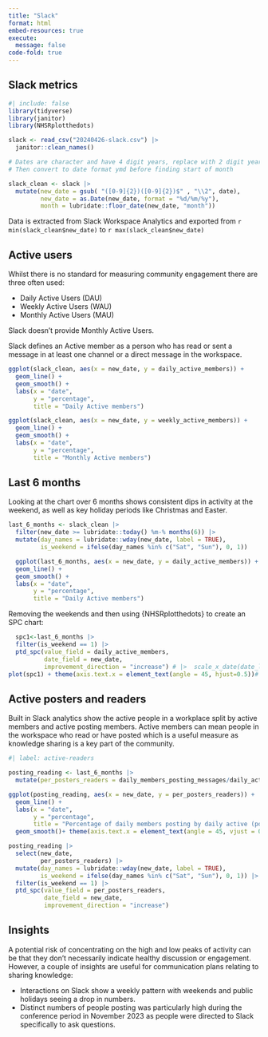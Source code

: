 ```yaml
---
title: "Slack"
format: html
embed-resources: true
execute:
  message: false
code-fold: true  
---
```


## Slack metrics

```r
#| include: false
library(tidyverse)
library(janitor)
library(NHSRplotthedots)

slack <- read_csv("20240426-slack.csv") |> 
  janitor::clean_names()

# Dates are character and have 4 digit years, replace with 2 digit years
# Then convert to date format ymd before finding start of month

slack_clean <- slack |> 
  mutate(new_date = gsub( "([0-9]{2})([0-9]{2})$" , "\\2", date),
         new_date = as.Date(new_date, format = "%d/%m/%y"),
         month = lubridate::floor_date(new_date, "month"))

```

Data is extracted from Slack Workspace Analytics and exported from `r min(slack_clean$new_date)` to `r max(slack_clean$new_date)`

## Active users

Whilst there is no standard for measuring community engagement there are three often used:

- Daily Active Users (DAU)
- Weekly Active Users (WAU)
- Monthly Active Users (MAU) 

Slack doesn't provide Monthly Active Users.

Slack defines an Active member as a person who has read or sent a message in at least one channel or a direct message in the workspace.

```r
ggplot(slack_clean, aes(x = new_date, y = daily_active_members)) +
  geom_line() +
  geom_smooth() +
  labs(x = "date",
       y = "percentage",
       title = "Daily Active members") 
```

```r
ggplot(slack_clean, aes(x = new_date, y = weekly_active_members)) +
  geom_line() +
  geom_smooth() +
  labs(x = "date",
       y = "percentage",
       title = "Monthly Active members") 
```

## Last 6 months

Looking at the chart over 6 months shows consistent dips in activity at the weekend, as well as key holiday periods like Christmas and Easter.

```r
last_6_months <- slack_clean |> 
  filter(new_date >= lubridate::today() %m-% months(6)) |> 
  mutate(day_names = lubridate::wday(new_date, label = TRUE),
         is_weekend = ifelse(day_names %in% c("Sat", "Sun"), 0, 1))

  ggplot(last_6_months, aes(x = new_date, y = daily_active_members)) +
  geom_line() +
  geom_smooth() +
  labs(x = "date",
       y = "percentage",
       title = "Daily Active members") 
```  

Removing the weekends and then using {NHSRplotthedots} to create an SPC chart:

```r
  spc1<-last_6_months |> 
  filter(is_weekend == 1) |> 
  ptd_spc(value_field = daily_active_members,
          date_field = new_date,
          improvement_direction = "increase") # |>  scale_x_date(date_labels="%b-%Y", date_breaks  ="1 month")
plot(spc1) + theme(axis.text.x = element_text(angle = 45, hjust=0.5))# 
```

## Active posters and readers

Built in Slack analytics show the active people in a workplace split by active members and active posting members.
Active members can mean people in the workspace who read or have posted which is a useful measure as knowledge sharing is a key part of the community.

```r
#| label: active-readers

posting_reading <- last_6_months |> 
  mutate(per_posters_readers = daily_members_posting_messages/daily_active_members * 100)

ggplot(posting_reading, aes(x = new_date, y = per_posters_readers)) +
  geom_line() +
  labs(x = "date",
       y = "percentage",
       title = "Percentage of daily members posting by daily active (posting and reading)") +
  geom_smooth()+ theme(axis.text.x = element_text(angle = 45, vjust = 0.5 , hjust=0.5)) + scale_x_date(date_labels="%b-%Y", date_breaks  ="1 month")

```

```r
posting_reading |> 
  select(new_date,
         per_posters_readers) |> 
  mutate(day_names = lubridate::wday(new_date, label = TRUE),
         is_weekend = ifelse(day_names %in% c("Sat", "Sun"), 0, 1)) |> 
  filter(is_weekend == 1) |> 
  ptd_spc(value_field = per_posters_readers,
          date_field = new_date,
          improvement_direction = "increase")

```

## Insights

A potential risk of concentrating on the high and low peaks of activity can be that they don't necessarily indicate healthy discussion or engagement.
However, a couple of insights are useful for communication plans relating to sharing knowledge:

- Interactions on Slack show a weekly pattern with weekends and public holidays seeing a drop in numbers.
- Distinct numbers of people posting was particularly high during the conference period in November 2023 as people were directed to Slack specifically to ask questions.